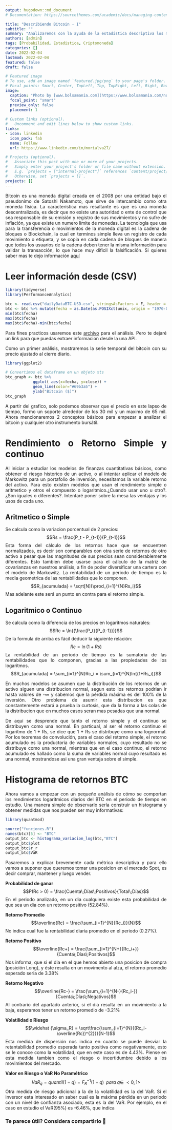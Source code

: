 ```yaml
---
output: hugodown::md_document
# Documentation: https://sourcethemes.com/academic/docs/managing-content/

title: "Describiendo Bitcoin - I"
subtitle: ""
summary: "Analizaremos con la ayuda de la estadística descriptiva los movimientos de una criptomoneda"
authors: [admin]
tags: [Probabilidad, Estadistica, Criptomoneda]
categories: []
date: 2022-02-04
lastmod: 2022-02-04
featured: false
draft: false

# Featured image
# To use, add an image named `featured.jpg/png` to your page's folder.
# Focal points: Smart, Center, TopLeft, Top, TopRight, Left, Right, BottomLeft, Bottom, BottomRight.
image:
  caption: "Photo by [www.bolsamania.com](https://www.bolsamania.com/noticias/criptodivisas/el-bitcoin-corrige-un-10-fin-del-rally-o-toma-de-beneficios--8277113.html)"
  focal_point: "smart"
  preview_only: false
  placement: 1
  
# Custom links (optional).
#   Uncomment and edit lines below to show custom links.
links:
- icon: linkedin
  icon_pack: fab
  name: Follow
  url: https://www.linkedin.com/in/morialva27/

# Projects (optional).
#   Associate this post with one or more of your projects.
#   Simply enter your project's folder or file name without extension.
#   E.g. `projects = ["internal-project"]` references `content/project/deep-learning/index.md`.
#   Otherwise, set `projects = []`.
projects: []
---
```

<div style="text-align: justify">

Bitcoin es una moneda digital creada en el 2008 por una entidad bajo el pseudonimo de Satoshi Nakamoto, que sirve de intercambio como otra moneda física. La característica mas resaltante es que es una moneda descentralizada, es decir que no existe una autoridad o ente de control que sea responsable de su emisión y registro de sus movimientos y no sufre de inflación, ya que existe un numero limite de monedas. La tecnología que usa para la transferencia o movimientos de la moneda digital es la cadena de bloques o Blockchain, la cual en terminos simple lleva un registro de cada movimiento o etiqueta, y se copia en cada cadena de bloques de manera que todos los usuarios de la cadena deben tener la misma información para validar la transacción, lo que hace muy dificil la falsificación. Si quieres saber mas te dejo información [aquí](https://es.wikipedia.org/wiki/Bitcoin)

# **Leer información desde (CSV)**
```r
library(tidyverse)
library(PerformanceAnalytics)

btc <- read.csv("dailyDataBTC-USD.csv", stringsAsFactors = F, header = T)
btc <- btc %>% mutate(fecha = as.Date(as.POSIXct(unix, origin = "1970-01-01"))) %>% arrange(fecha)
min(btc$fecha)
max(btc$fecha)
max(btc$fecha)-min(btc$fecha)

```

Para fines practicos usaremos este [archivo](https://www.dmorialva.com/post/describiendo-btc/dailyDataBTC-USD.csv) para el análisis. Pero te dejaré un link para que puedas extraer informacion desde la una API.

Como un primer análisis, mostraremos la serie temporal del bitcoin con su precio ajustado al cierre diario.

```r
library(ggplot2)

# Convertimos el dataframe en un objeto xts
btc_graph <- btc %>%
            ggplot( aes(x=fecha, y=close)) +
            geom_line(color="#69b3a5") +
            ylab("Bitcoin ($)") 
btc_graph 

```

A partir del grafico, solo podemos observar que el precio en este lapso de tiempo, formo un soporte alrededor de los 30 mil y un maximo de 65 mil. Ahora mencionaremos 2 conceptos básicos para empezar a analizar el bitcoin y cualquier otro instrumento bursátil.

# **Rendimiento o Retorno Simple y continuo**

Al iniciar a estudiar los modelos de finanzas cuantitativas básicos, como obtener el riesgo historico de un activo, o al intentar aplicar el modelo de Markowitz para un portafolio de inversión, necesitamos la variable retorno del activo. Para esto existen modelos que usan el rendimiento simple o aritmetico y otros el compuesto o logaritmico.¿Cuando usar uno u otro?. ¿Son iguales o diferentes?. Intentaré poner sobre la mesa las ventajas y los usos de cada uno.

**Aritmetico o Simple**
----------------------
  Se calcula como la variacion porcentual de 2 precios:
  $$Rs = \frac{P_t - P_{t-1}}{P_{t-1}}$$
  Esta forma del cálculo de los retornos hace que se encuentren normalizados, es decir son             comparables con otra serie de retornos de otro activo a pesar que las magnitudes de sus precios      sean considerablemente diferentes. Esto tambien debe usarse para el cálculo de la matriz de          covarianzas en nuestros análisis, a fin de poder diversificar una cartera con el modelo de           Markowitz. La rentabilidad de un periodo de tiempo es la media geometrica de las rentabilidades que   lo componen.
  $$R_{acumulada} = \sqrt[N]{\prod_{i=1}^{N}Rs_i}$$
  Mas adelante este será un punto en contra para el retorno simple.
  
**Logaritmico o Continuo**
----------------------
  Se calcula como la diferencia de los precios en logaritmos naturales:
  $$Rc = \ln{(\frac{P_t}{P_{t-1}})}$$
  De la formula de arriba es fácil deducir la siguiente relación:
  $$Rc = \ln{(1+Rs)}$$
 La rentabilidad de un periodo de tiempo es la sumatoria de las rentabilidades que lo componen,      gracias a las propiedades de los logaritmos.
  $$R_{acumulada} = \sum_{i=1}^{N}Rc_i = \sum_{i=1}^{N}ln{(1+Rs_i)}$$
  
 En muchos modelos se asumen que la distribución de los retornos de un activo siguen una distribucion normal, segun esto los retornos podrian ir hasta valores de -$\infty$ y sabemos que la pérdida máxima es del 100% de la inversión. Otro problema de asumir esta distribucion es que constantemente estará a prueba la curtosis, que da la forma a las colas de la distribucion que en muchos casos seran mas pesadas que una normal.
  
De aqui se desprende que tanto el retorno simple y el continuo se distribuyen como una normal. En particual, al ser el retorno continuo el logaritmo de 1 + Rs, se dice que 1 + Rs se distribuye como una lognormal. Por los teoremas de convolución, para el caso del retorno simple, el retorno acumulado es la productoria de variables normales, cuyo resultado no se distribuye como una normal, mientras que en el caso continuo, el retorno acumulado es hallado como la suma de variables normal cuyo resultado es una normal, mostrandose asi una gran ventaja sobre el simple.

# **Histograma de retornos BTC** 

Ahora vamos a empezar con un pequeño análisis de cómo se comportan los rendimientos logaritmicos diarios del BTC en el periodo de tiempo en estudio. Una manera simple de observarlo sería construir un histograma y obtener medidas que nos pueden ser muy informativas:

```r
library(quantmod)

source("funciones.R")
names(btc)[5] <- "BTC"
output_btc <- histograma_variacion_log(btc,"BTC")
output_btc$plot
output_btc$r_r
output_btc$VaR

```

Pasaremos a explicar brevemente cada métrica descriptiva y para ello vamos a suponer que queremos tomar una posicion en el mercado Spot, es decir comprar, mantener y luego vender.

**Probabilidad de ganar**
 $$P(Rc > 0) = \frac{Cuenta\;Días\;Positivos}{Total\;Días}$$
En el periodo analizado, en un dia cualquiera existe esta probabilidad de que sea un dia con un retorno positivo (52.84%).

**Retorno Promedio**
 $$\overline{Rc} = \frac{\sum_{i=1}^{N}{Rc_i}}{N}$$
No indica cual fue la rentabilidad diaria promedio en el periodo (0.27%).

**Retorno Positivo**
 $$\overline{Rc+} = \frac{\sum_{i=1}^{N+}{Rc_i+}}{Cuenta\;Días\;Positivos}$$
Nos informa, que si el dia en el que hemos abierto una posicion de compra (posición Long), y éste resulta en un movimento al alza, el retorno promedio esperado seria de 3.38%

**Retorno Negativo**
 $$\overline{Rc-} = \frac{\sum_{i=1}^{N-}{Rc_i-}}{Cuenta\;Días\;Negativos}$$
Al contrario del apartado anterior, si el dia resulta en un movimiento a la baja, esperamos tener un retorno promedio de -3.21%

**Volatilidad o Riesgo**
 $$\widehat {\sigma_R} = \sqrt\frac{\sum_{i=1}^{N}{(Rc_i-\overline{Rc})^{2}}}{N-1}$$
Esta medida de dispersión nos indica en cuanto se puede desviar la retantabilidad promedio esperada tanto positiva como negativamente, esto se le conoce como la volatilidad, que en este caso es de 4.43%. Piense en esta medida tambien como el riesgo o incertidumbre debido a los movimientos del mercado.

**Valor en Riesgo o VaR No Paramétrico**
 $$VaR_{q} = quantil(1-q) = F_R^{-1}(1-q)  \;\;para\;q \in\;<0,1>$$
Otra medida de riesgo adicional a la de la volatilidad es la del VaR. Si el inversor esta interesado en saber cual es la máxima pérdida en un periodo con un nivel de confianza asociado, esta es la del VaR. Por ejemplo, en el caso en estudio el VaR(95%) es -6.46%, que indica 
<div>
### Te parece útil? Considera compartirlo 🙌
